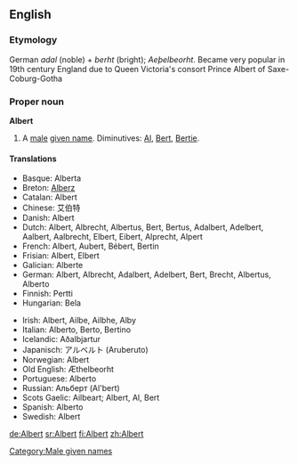 ==English==

===Etymology===
German ''adal'' (noble) + ''berht'' (bright); {{ang}} ''Aeþelbeorht''. Became very popular in 19th century England due to Queen Victoria's consort Prince Albert of Saxe-Coburg-Gotha

===Proper noun===
'''Albert'''

# A [[male]] [[given name]].  Diminutives: [[Al]], [[Bert]], [[Bertie]].

====Translations====
{{top}}
*Basque: Alberta
*Breton: [[Alberz]]
*Catalan: Albert
*Chinese: 艾伯特 
*Danish: Albert
*Dutch: Albert, Albrecht, Albertus, Bert, Bertus, Adalbert, Adelbert, Aalbert, Aalbrecht, Elbert, Eibert, Alprecht, Alpert
*French: Albert, Aubert, Bébert, Bertin
*Frisian: Albert, Elbert
*Galician: Alberte
*German: Albert, Albrecht, Adalbert, Adelbert, Bert, Brecht, Albertus, Alberto
*Finnish: Pertti
*Hungarian: Bela
{{mid}}
*Irish: Albert, Ailbe, Ailbhe, Alby
*Italian: Alberto, Berto, Bertino
*Icelandic: Aðalbjartur
*Japanisch: アルベルト (Aruberuto)
*Norwegian: Albert
*Old English: Æthelbeorht
*Portuguese: Alberto
*Russian: Альберт (Al'bert)
*Scots Gaelic: Ailbeart; Albert, Al, Bert
*Spanish: Alberto
*Swedish: Albert
{{bottom}}

[[Category:Male given names]]

[[de:Albert]]
[[sr:Albert]]
[[fi:Albert]]
[[zh:Albert]]